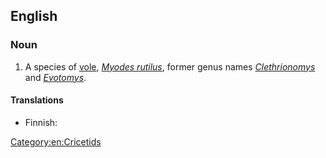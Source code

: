 ==English==
{{rfi|en}}
{{wikipedia|Northern Red-backed Vole}}
{{wikispecies}}

===Noun===
{{en-noun|head=[[northern]] [[red]]-[[backed]] [[vole]]}}

# A species of [[vole]], ''[[Myodes rutilus]]'', former genus names ''[[Clethrionomys]]'' and ''[[Evotomys]]''.

====Translations====
{{trans-top|''Myodes rutilus}}
* Finnish: {{t|fi|punamyyrä}}
{{trans-mid}}
{{trans-bottom}}

[[Category:en:Cricetids]]